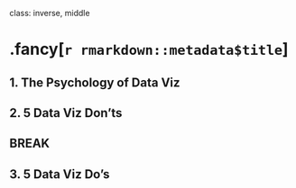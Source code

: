 
class: inverse, middle

# .fancy[`r rmarkdown::metadata$title`]

## 1. The Psychology of Data Viz
## 2. 5 Data Viz Don'ts

## BREAK

## 3. 5 Data Viz Do's
